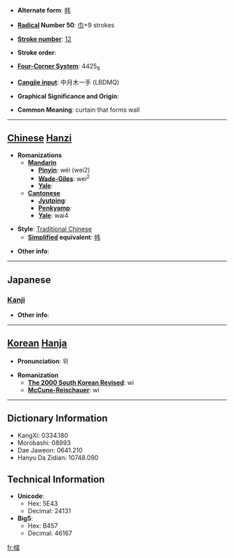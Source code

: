 * '''Alternate form''': [[帏]]

* '''[[Wiktionary:Chinese radical index| Radical]] Number 50''': [[Wiktionary:Chinese radical index 巾|巾]]+9 strokes

* '''[[Wiktionary:Chinese total strokes index|Stroke number]]''': [[Wiktionary:Chinese total strokes index 12|12]]

* '''Stroke order''': 

* '''[[Wiktionary:Chinese four corner index|Four-Corner System]]''': 4425<sub>6</sub>

* '''[[Wiktionary:Chinese Cangjie index|Cangjie input]]''': 中月木一手 (LBDMQ)

* '''Graphical Significance and Origin''': 

* '''Common Meaning''': curtain that forms wall

----

== [[Chinese]] [[Hanzi]] ==

* '''Romanizations'''
** '''[[Mandarin]]'''
*** '''[[Pinyin]]''': wéi (wei2)
*** '''[[Wade-Giles]]''': wei<sup>2</sup>
*** '''[[Yale]]''': 
** '''[[Cantonese]]'''
*** '''[[Jyutping]]''':
*** '''[[Penkyamp]]''': 
*** '''[[Yale]]''': wai4

* '''Style''': [[Traditional Chinese]] 
** '''[[Simplified Chinese|Simplified]] equivalent''': [[帏]]

* '''Other info''': 

----

==Japanese==
===[[Kanji]]===
{{kanji|on readings=[[い]] (i), [[き]] (ki)|kun readings=[[とばり]] (tobari), [[においぶく]] (nioibuku), [[ふくろ]] (fukuro)}}

* '''Other info''':  

----

== [[Korean]] [[Hanja]] ==

* '''Pronunciation''': 위

* '''Romanization'''
** '''[[The 2000 South Korean Revised Romanization|The 2000 South Korean Revised]]''': wi
** '''[[McCune-Reischauer]]''': wi

----

== Dictionary Information ==

* KangXi: 0334.180
* Morobashi: 08993
* Dae Jaweon: 0641.210
* Hanyu Da Zidian: 10748.090

== Technical Information ==

* '''Unicode''':
** Hex: 5E43
** Decimal: 24131
* '''Big5''':
** Hex: B457
** Decimal: 46167

[[fr:幃]]